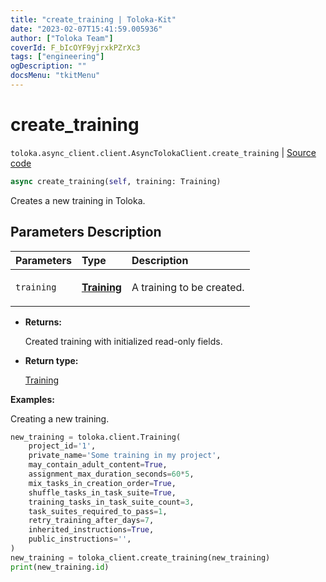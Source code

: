 ```yaml
---
title: "create_training | Toloka-Kit"
date: "2023-02-07T15:41:59.005936"
author: ["Toloka Team"]
coverId: F_bIcOYF9yjrxkPZrXc3
tags: ["engineering"]
ogDescription: ""
docsMenu: "tkitMenu"
---
```


# create_training
`toloka.async_client.client.AsyncTolokaClient.create_training` | [Source code](https://github.com/Toloka/toloka-kit/blob/v1.1.3/src/async_client/client.py#L0)

```python
async create_training(self, training: Training)
```

Creates a new training in Toloka.

## Parameters Description

| Parameters | Type | Description |
| :----------| :----| :-----------|
`training`|**[Training](/docs-new/toloka-kit/reference/toloka.client.training.Training)**|<p>A training to be created.</p>

* **Returns:**

  Created training with initialized read-only fields.

* **Return type:**

  [Training](/docs-new/toloka-kit/reference/toloka.client.training.Training)

**Examples:**

Creating a new training.

```python
new_training = toloka.client.Training(
    project_id='1',
    private_name='Some training in my project',
    may_contain_adult_content=True,
    assignment_max_duration_seconds=60*5,
    mix_tasks_in_creation_order=True,
    shuffle_tasks_in_task_suite=True,
    training_tasks_in_task_suite_count=3,
    task_suites_required_to_pass=1,
    retry_training_after_days=7,
    inherited_instructions=True,
    public_instructions='',
)
new_training = toloka_client.create_training(new_training)
print(new_training.id)
```
